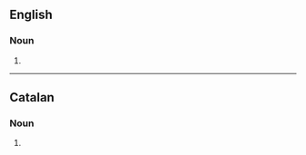 ==English==

===Noun===
{{head|en|noun form}}

# {{plural of|en|circumcision}}

----

==Catalan==

===Noun===
{{head|ca|noun form}}

# {{plural of|ca|circumcisió}}